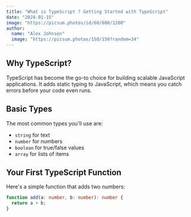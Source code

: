 ```yaml
---
title: "What is TypeScript ? Getting Started with TypeScript"
date: "2024-01-15"
image: "https://picsum.photos/id/60/800/1200"
author:
  name: "Alex Johnson"
  image: "https://picsum.photos/150/150?random=34"
---
```


## Why TypeScript?

TypeScript has become the go-to choice for building scalable JavaScript applications. It adds static typing to JavaScript, which means you catch errors before your code even runs.

## Basic Types

The most common types you'll use are:

- `string` for text
- `number` for numbers
- `boolean` for true/false values
- `array` for lists of items

## Your First TypeScript Function

Here's a simple function that adds two numbers:

```typescript
function add(a: number, b: number): number {
  return a + b;
}
```
